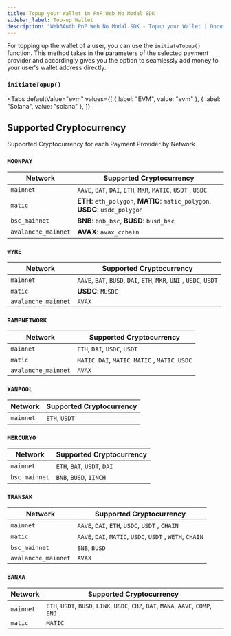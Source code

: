 ```yaml
---
title: Topup your Wallet in PnP Web No Modal SDK
sidebar_label: Top-up Wallet
description: "Web3Auth PnP Web No Modal SDK - Topup your Wallet | Documentation - Web3Auth"
---
```



For topping up the wallet of a user, you can use the `initiateTopup()` function. This method takes
in the parameters of the selected payment provider and accordingly gives you the option to
seamlessly add money to your user's wallet address directly.

<GrowthPlanNote />

### `initiateTopup()`

<Tabs
defaultValue="evm"
values={[
{ label: "EVM", value: "evm" },
{ label: "Solana", value: "solana" },
]}
>

<TabItem value="evm">
<InitiateTopUp />

</TabItem>

<TabItem value="solana">
<SolanaInitiateTopUp />

</TabItem>
</Tabs>

## Supported Cryptocurrency

Supported Cryptocurrency for each Payment Provider by Network

### `MOONPAY`

| Network             | Supported Cryptocurrency                                                     |
| ------------------- | ---------------------------------------------------------------------------- |
| `mainnet`           | `AAVE`, `BAT`, `DAI`, `ETH`, `MKR`, `MATIC`, `USDT` , `USDC`                 |
| `matic`             | **ETH**: `eth_polygon`, **MATIC**: `matic_polygon`, **USDC**: `usdc_polygon` |
| `bsc_mainnet`       | **BNB**: `bnb_bsc`, **BUSD**: `busd_bsc`                                     |
| `avalanche_mainnet` | **AVAX**: `avax_cchain`                                                      |

### `WYRE`

| Network             | Supported Cryptocurrency                                           |
| ------------------- | ------------------------------------------------------------------ |
| `mainnet`           | `AAVE`, `BAT`, `BUSD`, `DAI`, `ETH`, `MKR`, `UNI` , `USDC`, `USDT` |
| `matic`             | **USDC**: `MUSDC`                                                  |
| `avalanche_mainnet` | `AVAX`                                                             |

### `RAMPNETWORK`

| Network             | Supported Cryptocurrency                  |
| ------------------- | ----------------------------------------- |
| `mainnet`           | `ETH`, `DAI`, `USDC`, `USDT`              |
| `matic`             | `MATIC_DAI`, `MATIC_MATIC` , `MATIC_USDC` |
| `avalanche_mainnet` | `AVAX`                                    |

### `XANPOOL`

| Network   | Supported Cryptocurrency |
| --------- | ------------------------ |
| `mainnet` | `ETH`, `USDT`            |

### `MERCURYO`

| Network       | Supported Cryptocurrency    |
| ------------- | --------------------------- |
| `mainnet`     | `ETH`, `BAT`, `USDT`, `DAI` |
| `bsc_mainnet` | `BNB`, `BUSD`, `1INCH`      |

### `TRANSAK`

| Network             | Supported Cryptocurrency                                 |
| ------------------- | -------------------------------------------------------- |
| `mainnet`           | `AAVE`, `DAI`, `ETH`, `USDC`, `USDT` , `CHAIN`           |
| `matic`             | `AAVE`, `DAI`, `MATIC`, `USDC`, `USDT` , `WETH`, `CHAIN` |
| `bsc_mainnet`       | `BNB`, `BUSD`                                            |
| `avalanche_mainnet` | `AVAX`                                                   |

### `BANXA`

| Network   | Supported Cryptocurrency                                                           |
| --------- | ---------------------------------------------------------------------------------- |
| `mainnet` | `ETH`, `USDT`, `BUSD`, `LINK`, `USDC`, `CHZ`, `BAT`, `MANA`, `AAVE`, `COMP`, `ENJ` |
| `matic`   | `MATIC`                                                                            |
